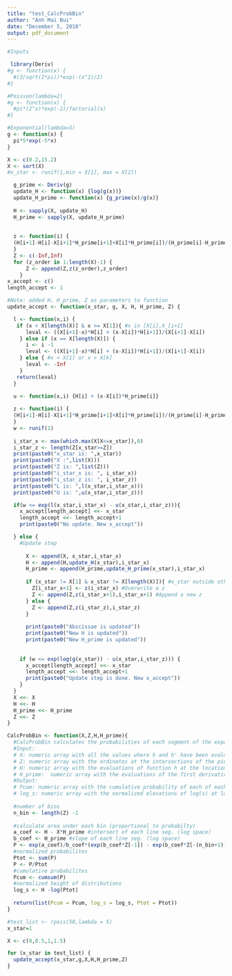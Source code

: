 ```yaml
---
title: "test_CalcProbBin"
author: "Anh Mai Bui"
date: "December 5, 2018"
output: pdf_document
---
```

```r
#Inputs

 library(Deriv)
#g <- function(x) {
  #(3/sqrt(2*pi))*exp(-(x^2)/2)
#}

#Poisson(lambda=2)
#g <- function(x) {
  #pi*(2^x)*exp(-2)/factorial(x)
#}

#Exponential(lambda=5)
g <- function(x) {
  pi*5*exp(-5*x)
}

X <- c(0.2,15.2)
X <- sort(X)
#x_star <- runif(1,min = X[1], max = X[2])

  g_prime <- Deriv(g)
  update_H <- function(x) {log(g(x))}
  update_H_prime <- function(x) {g_prime(x)/g(x)}
  
  H <- sapply(X, update_H)
  H_prime <- sapply(X, update_H_prime) 
  
  
  z <- function(i) {
  (H[i+1]-H[i]-X[i+1]*H_prime[i+1]+X[i]*H_prime[i])/(H_prime[i]-H_prime[i+1])
  }
  Z <- c(-Inf,Inf)
  for (z_order in 1:length(X)-1) {
      Z <- append(Z,z(z_order),z_order)
    }
x_accept <- c()
length_accept <- 1
```


```r
#Note: added H, H_prime, Z as parameters to function
update_accept <- function(x_star, g, X, H, H_prime, Z) {

  l <- function(x,i) {
   if (x < X[length(X)] & x >= X[1]){ #x in [X[i],X_[i+1] 
      leval <- ((X[i+1]-x)*H[i] + (x-X[i])*H[i+1])/(X[i+1]-X[i])
    } else if (x == X[length(X)]) { 
      i <- i -1
      leval <- ((X[i+1]-x)*H[i] + (x-X[i])*H[i+1])/(X[i+1]-X[i])
    } else { #x < X[1] or x > X[k]
      leval <- -Inf
    }
   return(leval)
  }
  
  u <- function(x,i) {H[i] + (x-X[i])*H_prime[i]}

  z <- function(i) {
  (H[i+1]-H[i]-X[i+1]*H_prime[i+1]+X[i]*H_prime[i])/(H_prime[i]-H_prime[i+1])
  }
  w <- runif(1)
  
  i_star_x <- max(which.max(X[X<=x_star]),0)
  i_star_z <- length(Z[x_star>=Z])
  print(paste0("x_star is: ",x_star))
  print(paste0("X :",list(X)))
  print(paste0("Z is: ",list(Z)))
  print(paste0("i_star_x is: ", i_star_x))
  print(paste0("i_star_z is: ", i_star_z))
  print(paste0("L is: ",l(x_star,i_star_x)))
  print(paste0("U is: ",u(x_star,i_star_z)))

  if(w <= exp(l(x_star,i_star_x) - u(x_star,i_star_z))){
    x_accept[length_accept] <<- x_star
    length_accept <<- length_accept+1
    print(paste0("No update. New x_accept"))

  } else {
    #Update step
    
      X <- append(X, x_star,i_star_x)
      H <- append(H,update_H(x_star),i_star_x)
      H_prime <- append(H_prime,update_H_prime(x_star),i_star_x)
      
      if (x_star != X[1] & x_star != X[length(X)]){ #x_star outside other X
        Z[i_star_x+1] <- z(i_star_x) #Overwrite a z
        Z <- append(Z,z(i_star_x+1),i_star_x+1) #Append a new z
      } else {
        Z <- append(Z,z(i_star_z),i_star_z)
      }
      
      print(paste0("Abscissae is updated"))
      print(paste0("New H is updated"))
      print(paste0("New H_prime is updated"))
    
    
    if (w <= exp(log(g(x_star)) - u(x_star,i_star_z))) {
      x_accept[length_accept] <<- x_star
      length_accept <<- length_accept+1
      print(paste0("Update step is done. New x_accept"))
    }
  }
  X <<- X
  H <<- H
  H_prime <<- H_prime
  Z <<- Z
}
```

```r
CalcProbBin <- function(X,Z,H,H_prime){
  #CalcProbBin calculates the probabilities of each segment of the exponential distribution.
  #Input: 
  # X: numeric array with all the values where h and h' have been evaluated
  # Z: numeric array with the ordinates at the intersections of the piecewise exponential function u
  # H: numeric array with the evaluations of function h at the locations X
  # H_prime:  numeric array with the evaluations of the first derivative of h at locations X
  #Output:
  # Pcum: numeric array with the cumulative probability of each of each segment 
  # log_s: numeric array with the normalized elevations of log(s) at locations X
  
  #number of bins
  n_bin <- length(Z) -1
  
  #calculate area under each bin (proportional to probabilty)
  a_coef <- H - X*H_prime #intersect of each line seg. (log space)
  b_coef <- H_prime #slope of each line seg. (log space)
  P <- exp(a_coef)/b_coef*(exp(b_coef*Z[-1]) - exp(b_coef*Z[-(n_bin+1)]))
  #normalized probabilites
  Ptot <- sum(P)
  P <- P/Ptot
  #cumulative probabilites
  Pcum <- cumsum(P) 
  #normalized height of distributions
  log_s <- H -log(Ptot)
  
  return(list(Pcum = Pcum, log_s = log_s, Ptot = Ptot))
}
```


```r
#test_list <- rpois(50,lambda = 5)
x_star=1

X <- c(0,0.5,1,1.5)

for (x_star in test_list) {
  update_accept(x_star,g,X,H,H_prime,Z)
}
```

